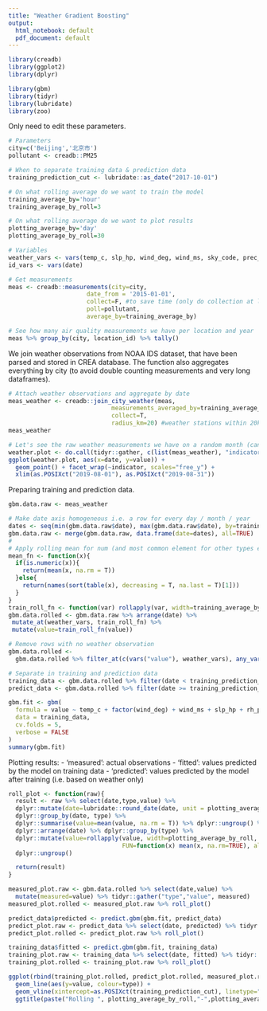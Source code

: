 ```yaml
---
title: "Weather Gradient Boosting"
output:
  html_notebook: default
  pdf_document: default
---
```


```r
library(creadb)
library(ggplot2)
library(dplyr)

library(gbm)
library(tidyr)
library(lubridate)
library(zoo)
```

Only need to edit these parameters.
```r
# Parameters
city=c('Beijing','北京市')
pollutant <- creadb::PM25

# When to separate training data & prediction data
training_prediction_cut <- lubridate::as_date("2017-10-01")

# On what rolling average do we want to train the model
training_average_by='hour'
training_average_by_roll=3

# On what rolling average do we want to plot results
plotting_average_by='day'
plotting_average_by_roll=30
```

```r
# Variables
weather_vars <- vars(temp_c, slp_hp, wind_deg, wind_ms, sky_code, prec_1h_mm, prec_6h_mm, rh_percent)
id_vars <- vars(date)
```

```r
# Get measurements
meas <- creadb::measurements(city=city,
                      date_from = '2015-01-01',
                      collect=F, #to save time (only do collection at last step)
                      poll=pollutant,
                      average_by=training_average_by)

# See how many air quality measurements we have per location and year
meas %>% group_by(city, location_id) %>% tally()
```
We join weather observations from NOAA IDS dataset, that have been parsed and stored in CREA database. The function also aggregates everything by city (to avoid double counting measurements and very long dataframes).

```r
# Attach weather observations and aggregate by date
meas_weather <- creadb::join_city_weather(meas,
                             measurements_averaged_by=training_average_by,
                             collect=T,
                             radius_km=20) #weather stations within 20km of air quality stations
meas_weather
```

```r
# Let's see the raw weather measurements we have on a random month (can be slow)
weather.plot <- do.call(tidyr::gather, c(list(meas_weather), "indicator","value", weather_vars)) %>% drop_na(value)
ggplot(weather.plot, aes(x=date, y=value)) +
  geom_point() + facet_wrap(~indicator, scales="free_y") +
  xlim(as.POSIXct("2019-08-01"), as.POSIXct("2019-08-31"))
```

Preparing training and prediction data.

```r
gbm.data.raw <- meas_weather

# Make date axis homogeneous i.e. a row for every day / month / year
dates <- seq(min(gbm.data.raw$date), max(gbm.data.raw$date), by=training_average_by)
gbm.data.raw <- merge(gbm.data.raw, data.frame(date=dates), all=TRUE)
#
# Apply rolling mean for num (and most common element for other types e.g. sky_code)
mean_fn <- function(x){
  if(is.numeric(x)){
    return(mean(x, na.rm = T))
  }else{
    return(names(sort(table(x), decreasing = T, na.last = T)[1]))
  }
}
train_roll_fn <- function(var) rollapply(var, width=training_average_by_roll, FUN=mean_fn, align='right', fill=NA)
gbm.data.rolled <- gbm.data.raw %>% arrange(date) %>%
 mutate_at(weather_vars, train_roll_fn) %>%
 mutate(value=train_roll_fn(value))

# Remove rows with no weather observation
gbm.data.rolled <-
  gbm.data.rolled %>% filter_at(c(vars("value"), weather_vars), any_vars(!is.na(.)))

# Separate in training and prediction data
training_data <- gbm.data.rolled %>% filter(date < training_prediction_cut)
predict_data <- gbm.data.rolled %>% filter(date >= training_prediction_cut)
```


```r
gbm.fit <- gbm(
  formula = value ~ temp_c + factor(wind_deg) + wind_ms + slp_hp + rh_percent + prec_6h_mm, #+ factor(sky_code),
  data = training_data,
  cv.folds = 5,
  verbose = FALSE
)
summary(gbm.fit)
```

Plotting results:
- 'measured': actual observations
- 'fitted': values predicted by the model on training data
- 'predicted': values predicted by the model after training (i.e. based on weather only)
```r
roll_plot <- function(raw){
  result <- raw %>% select(date,type,value) %>%
  dplyr::mutate(date=lubridate::round_date(date, unit = plotting_average_by)) %>%
  dplyr::group_by(date, type) %>%
  dplyr::summarise(value=mean(value, na.rm = T)) %>% dplyr::ungroup() %>%
  dplyr::arrange(date) %>% dplyr::group_by(type) %>%
  dplyr::mutate(value=rollapply(value, width=plotting_average_by_roll,
                                FUN=function(x) mean(x, na.rm=TRUE), align='right',fill=NA)) %>%
  dplyr::ungroup()

  return(result)
}

measured_plot.raw <- gbm.data.rolled %>% select(date,value) %>%
  mutate(measured=value) %>% tidyr::gather("type","value", measured)
measured_plot.rolled <- measured_plot.raw %>% roll_plot()

predict_data$predicted <- predict.gbm(gbm.fit, predict_data)
predict_plot.raw <- predict_data %>% select(date, predicted) %>% tidyr::gather("type","value",predicted)
predict_plot.rolled <- predict_plot.raw %>% roll_plot()

training_data$fitted <- predict.gbm(gbm.fit, training_data)
training_plot.raw <- training_data %>% select(date, fitted) %>% tidyr::gather("type", "value", fitted)
training_plot.rolled <- training_plot.raw %>% roll_plot()

ggplot(rbind(training_plot.rolled, predict_plot.rolled, measured_plot.rolled), aes(x=date)) +
  geom_line(aes(y=value, colour=type)) +
  geom_vline(xintercept=as.POSIXct(training_prediction_cut), linetype="dotted", colour="blue") +
  ggtitle(paste("Rolling ", plotting_average_by_roll,"-",plotting_average_by, " average of ", pollutant, " level in ",city))
```

